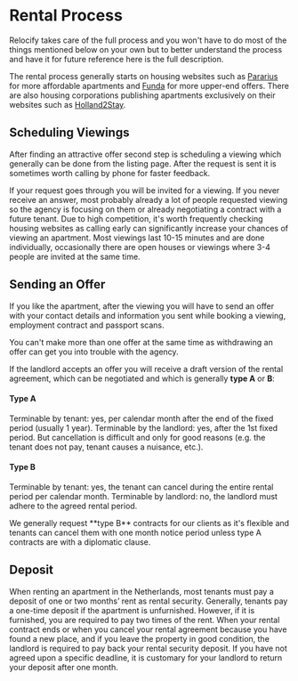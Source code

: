 
# Rental Process
Relocify takes care of the full process and you won't have to do most of the things mentioned below on your own but to better understand the process and have it for future reference here is the full description.

The rental process generally starts on housing websites such as [Pararius](https://www.pararius.com) for more affordable apartments and [Funda](https://funda.nl) for more upper-end offers. There are also housing corporations publishing apartments exclusively on their websites such as [Holland2Stay](https://www.holland2stay.com).

## Scheduling Viewings

After finding an attractive offer second step is scheduling a viewing which generally can be done from the listing page. After the request is sent it is sometimes worth calling by phone for faster feedback.

If your request goes through you will be invited for a viewing. If you never receive an answer, most probably already a lot of people requested viewing so the agency is focusing on them or already negotiating a contract with a future tenant.
<Callout type="default" emoji="💡️">
    Due to high competition, it's worth frequently checking housing websites as calling early can significantly increase your chances of viewing an apartment.
</Callout>
Most viewings last 10-15 minutes and are done individually, occasionally there are open houses or viewings where 3-4 people are invited at the same time.

## Sending an Offer
If you like the apartment, after the viewing you will have to send an offer with your contact details and information you sent while booking a viewing, employment contract and passport scans.

<Callout type="warning" emoji="⚠️">
    You can't make more than one offer at the same time as withdrawing an offer can get you into trouble with the agency.
</Callout>

If the landlord accepts an offer you will receive a draft version of the rental agreement, which can be negotiated and which is generally **type A** or **B**:

#### Type A
Terminable by tenant: yes, per calendar month after the end of the fixed period (usually 1 year). Terminable by the landlord: yes, after the 1st fixed period. But cancellation is difficult and only for good reasons (e.g. the tenant does not pay, tenant causes a nuisance, etc.).

#### Type B
Terminable by tenant: yes, the tenant can cancel during the entire rental period per calendar month. Terminable by landlord: no, the landlord must adhere to the agreed rental period.

<Callout type="default" emoji="💡️">
    We generally request **type B** contracts for our clients as it's flexible and tenants can cancel them with one month notice period unless type A contracts are with a diplomatic clause. 


</Callout>

## Deposit

When renting an apartment in the Netherlands, most tenants must pay a deposit of one or two months’ rent as rental security. Generally, tenants pay a one-time deposit if the apartment is unfurnished. However, if it is furnished, you are required to pay two times of the rent. When your rental contract ends or when you cancel your rental agreement because you have found a new place, and if you leave the property in good condition, the landlord is required to pay back your rental security deposit. If you have not agreed upon a specific deadline, it is customary for your landlord to return your deposit after one month.

